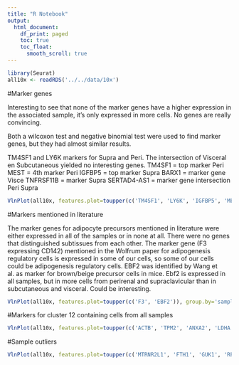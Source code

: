```yaml
---
title: "R Notebook"
output:
  html_document:
    df_print: paged
    toc: true
    toc_float: 
      smooth_scroll: true
---
```


```r
library(Seurat)
all10x <- readRDS('../../data/10x')
```

#Marker genes

Interesting to see that none of the marker genes have a higher expression in the associated sample, it's only expressed in more cells. No genes are really convincing. 

Both a wilcoxon test and negative binomial test were used to find marker genes, but they had almost similar results. 

TM4SF1 and LY6K markers for Supra and Peri. 
The intersection of Visceral en Subcutaneous yielded no interesting genes.
TM4SF1 = top marker Peri
MEST = 4th marker Peri
IGFBP5 = top marker Supra
BARX1 = marker gene Visce
TNFRSF11B = marker Supra
SERTAD4-AS1 = marker gene intersection Peri Supra


```r
VlnPlot(all10x, features.plot=toupper(c('TM4SF1', 'LY6K', 'IGFBP5', 'MEST', 'BARX1', 'TNFRSF11B', 'SERTAD4-AS1')), group.by='sample_name', point.size.use=-1, nCol=2, x.lab.rot=T, size.x.use=10)
```


#Markers mentioned in literature

The marker genes for adipocyte precursors mentioned in literature were either expressed in all of the samples or in none at all. There were no genes that distinguished subtissues from each other.
The marker gene (F3 expressing CD142) mentioned in the Wolfrum paper for adipogenesis regulatory cells is expressed in some of our cells, so some of our cells could be adipogenesis regulatory cells. 
EBF2 was identified by Wang et al. as marker for brown/beige precursor cells in mice. Ebf2 is expressed in all samples, but in more cells from perirenal and supraclavicular than in subcutaneous and visceral. Could be interesting. 

```r
VlnPlot(all10x, features.plot=toupper(c('F3', 'EBF2')), group.by='sample_name', point.size.use=-1, nCol=2, x.lab.rot=T, size.x.use=10)
```

#Markers for cluster 12 containing cells from all samples

```r
VlnPlot(all10x, features.plot=toupper(c('ACTB', 'TPM2', 'ANXA2', 'LDHA', 'PRDX1', 'MYL12B', 'MYL12A', 'CCND1', 'RAB13', 'MAP1B')), group.by='res.0.5', point.size.use=-1, nCol=2, x.lab.rot=T, size.x.use=10)
```


#Sample outliers

```r
VlnPlot(all10x, features.plot=toupper(c('MTRNR2L1', 'FTH1', 'GUK1', 'RPS2', 'RPS29', 'BCYRN1', 'RPL36A', 'ATP5I', 'AC009501.4', 'RPS10')), group.by='sample_name', point.size.use=-1, nCol=2, x.lab.rot=T, size.x.use=10)
```
